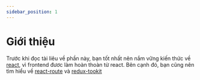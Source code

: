 ```yaml
---
sidebar_position: 1
---
```


# Giới thiệu

Trước khi đọc tài liêu về phần này, bạn tốt nhất nên nắm vững kiến thức về [react](https://react.dev/),
vì frontend đươc làm hoàn thoàn từ react. Bên cạnh đó, bạn cũng nên tìm hiểu về [react-route](https://reactrouter.com/)
và [redux-tookit](https://redux-toolkit.js.org/)
